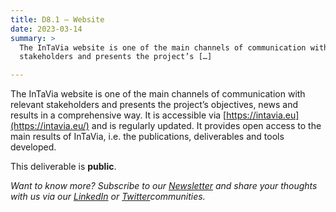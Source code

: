 ```yaml
---
title: D8.1 – Website
date: 2023-03-14
summary: >
  The InTaVia website is one of the main channels of communication with relevant
  stakeholders and presents the project’s […]

---
```

The InTaVia website is one of the main channels of communication with relevant stakeholders and presents the project’s objectives, news and results in a comprehensive way. It is accessible via [https://intavia.eu](https://intavia.eu/) and is regularly updated. It provides open access to the main results of InTaVia, i.e. the publications, deliverables and tools developed.

This deliverable is **public**.

*Want to know more? Subscribe to our [Newsletter](https://intavia.eu/subscribe/) and share your thoughts with us via our [LinkedIn](https://www.linkedin.com/company/project-intavia) or [Twitter](https://twitter.com/projectintavia)communities.*
